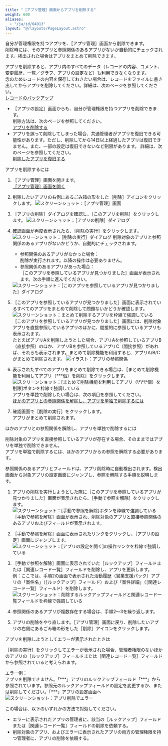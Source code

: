 ```yaml
---
title: "［アプリ管理］画面からアプリを削除する"
weight: 600
aliases:
  - "/ja/id/04013"
layout: "@/layouts/PageLayout.astro"
---
```




自分が管理権限を持つアプリを、<Wovn>［アプリ管理］</Wovn>画面から削除できます。  
削除時には、そのアプリと参照関係のあるアプリがないか自動的にチェックされます。検出された場合はアプリをまとめて削除できます。

<Warning>

アプリを削除すると、アプリ内のすべてのデータ（レコードの内容、コメント、変更履歴、一覧／グラフ、アプリの設定など）も利用できなくなります。  
念のためレコードの内容を保存しておきたい場合は、レコードをファイルに書き出してからアプリを削除してください。詳細は、次のページを参照してください。  
[レコードのバックアップ](/k/ja/id/04030.html)

</Warning>

<Note>

* <Wovn>［アプリの設定］</Wovn>画面からも、自分が管理権限を持つアプリを削除できます。  
  削除方法は、次のページを参照してください。  
  [アプリを削除する](/k/ja/id/040633.html)
* アプリを誤って削除してしまった場合、<Slash />共通管理者がアプリを復旧できる可能性があります。ただし、削除してから14日以上経過したアプリは復旧できません。また、一部の設定は復旧できないなど制限があります。
  詳細は、次のページを参照してください。  
  [削除したアプリを復旧する](/k/ja/id/04016.html)

</Note>

<Heading id="app_admin_delete_app_10">アプリを削除するには</Heading>

1. <Wovn>［アプリ管理］</Wovn>画面を開きます。  
  [［アプリ管理］画面を開く](/k/ja/id/04015.html#app_admin_manage_app_10)

1. 削除したいアプリの右側にあるごみ箱の形をした<Wovn>［削除］</Wovn>アイコンをクリックします。
   <Img src="/k/kintone/img-ja/delete_app_01.png" alt="スクリーンショット：［アプリ管理］画面" />

1. <Wovn>［アプリの削除］</Wovn>ダイアログを確認し、<Wovn>［このアプリを削除］</Wovn>をクリックします。
   <Img src="/k/kintone/img-ja/delete_app_04.png" alt="スクリーンショット：［アプリの削除］ダイアログ" />

1. 確認画面が再度表示されたら、<Wovn>［削除の実行］</Wovn>をクリックします。
   <Img src="/k/kintone/img-ja/delete_app_05.png" alt="スクリーンショット：［削除の実行］ダイアログ" />
  削除対象のアプリと参照関係のあるアプリがないかどうか、自動的にチェックされます。

    * 参照関係のあるアプリがなかった場合：  
    削除が実行されます。以降の操作は必要ありません。
    * 参照関係のあるアプリがあった場合：  
    <Wovn>［このアプリを参照しているアプリが見つかりました］</Wovn>画面が表示されます。次の手順に進んでください。
    <Img src="/k/kintone/img-ja/delete_app_06.png" alt="スクリーンショット：［このアプリを参照しているアプリが見つかりました］ダイアログ" />

1. <Wovn>［このアプリを参照しているアプリが見つかりました］</Wovn>画面に表示されているすべてのアプリをまとめて削除して問題ないかどうか確認します。
   <Img src="/k/kintone/img-ja/delete_app_07.png" alt="スクリーンショット：まとめて削除するアプリを枠線で強調している" />
    <Note>
   <Wovn>［このアプリを参照しているアプリが見つかりました］</Wovn>画面には、削除対象アプリを直接参照しているアプリのほかに、間接的に参照しているアプリも表示されます。  
   たとえばアプリAを削除しようとした場合、アプリAを参照しているアプリB（直接参照）のほか、アプリBを参照しているアプリC（間接参照）があれば、それらも表示されます。まとめて削除機能を利用すると、アプリA/B/Cがまとめて削除されます。
   <Img src="/k/kintone/img-ja/delete_app_img10.png" alt="イラスト：アプリの参照関係" />
    </Note>
1. 表示されたすべてのアプリをまとめて削除できる場合は、<Wovn>［まとめて削除機能を利用してアプリ（\*\*\*個）を削除］</Wovn>をクリックします。
   <Img src="/k/kintone/img-ja/delete_app_08.png" alt="スクリーンショット：[まとめて削除機能を利用してアプリ（\*\*\*個）を削除]ボタンを枠線で強調している" />
    <Hint>
   アプリを単独で削除したい場合は、次の項目を参照してください。  
   [ほかのアプリとの参照関係を解除し、アプリを単独で削除するには](#app_admin_delete_app_1020)
    </Hint>
1. 確認画面で<Wovn>［削除の実行］</Wovn>をクリックします。  
  アプリがまとめて削除されます。

<Heading level={3} id="app_admin_delete_app_1020">ほかのアプリとの参照関係を解除し、アプリを単独で削除するには</Heading>

削除対象のアプリを直接参照しているアプリが存在する場合、そのままではアプリを単独で削除できません。  
アプリを単独で削除するには、ほかのアプリからの参照を解除する必要があります。  

参照関係のあるアプリとフィールドは、アプリ削除時に自動検出されます。検出画面から対象アプリの設定画面にジャンプし、参照を解除する手順を説明します。

1. アプリの削除を実行しようとした際に<Wovn>［このアプリを参照しているアプリが見つかりました］</Wovn>画面が表示されたら、<Wovn>［手動で参照を解除］</Wovn>をクリックします。  
   <Img src="/k/kintone/img-ja/delete_app_09.png" alt="スクリーンショット：[手動で参照を解除]ボタンを枠線で強調している" />
  <Wovn>［手動で参照を解除］</Wovn>画面が表示され、削除対象のアプリと直接参照関係のあるアプリおよびフィールドが表示されます。

1. <Wovn>［手動で参照を解除］</Wovn>画面に表示されたリンクをクリックし、<Wovn>［アプリの設定］</Wovn>画面にジャンプします。  
   <Img src="/k/kintone/img-ja/delete_app_10.png" alt="スクリーンショット：[アプリの設定を開く]の操作リンクを枠線で強調している" />

1. <Wovn>［手動で参照を解除］</Wovn>画面に表示されていた<Wovn>［ルックアップ］</Wovn>フィールドまたは<Wovn>［関連レコード一覧］</Wovn>フィールドを削除し、アプリを更新します。  
  例：ここでは、手順2の画面で表示された活動履歴（営業支援パック）アプリの「案件名」（<Wovn>［ルックアップ］</Wovn>フィールド）および「案件詳細」（<Wovn>［関連レコード一覧］</Wovn>フィールド）を削除します。
   <Img src="/k/kintone/img-ja/delete_app_img9.png" alt="スクリーンショット：削除するルックアップフィールドと関連レコード一覧フィールドを枠線で強調している" />

1. 参照関係のあるアプリが複数存在する場合は、手順2～3を繰り返します。

1. アプリの削除をやり直します。<Wovn>［アプリ管理］</Wovn>画面に戻り、削除したいアプリの右側にあるごみ箱の形をした<Wovn>［削除］</Wovn>アイコンをクリックします。

<Heading id="app_admin_delete_app_20">アプリを削除しようとしてエラーが表示されたときは</Heading>

<Wovn>［削除の実行］</Wovn>をクリックしてエラーが表示された場合、管理者権限のないほかのアプリの<Wovn>［ルックアップ］</Wovn>フィールドまたは<Wovn>［関連レコード一覧］</Wovn>フィールドから参照されていると考えられます。

エラー例：  
アプリを削除できません。「\*\*\*」アプリのルックアップフィールド「\*\*\*」から参照されています。参照元のルックアップフィールドの設定を変更するか、または削除してください。「\*\*\*」アプリの設定画面へ
<Img src="/k/kintone/img-ja/delete_appback_15_1.jpg" alt="スクリーンショット：アプリ削除でエラー" />

この場合は、以下のいずれかの方法で対処してください。

* エラーに表示されたアプリの管理者に、該当の<Wovn>［ルックアップ］</Wovn>フィールドまたは<Wovn>［関連レコード一覧］</Wovn>フィールドの削除を依頼する。
* 削除対象のアプリ、およびエラーに表示されたアプリの両方の管理権限を持つ管理者に、アプリの削除を依頼する。
